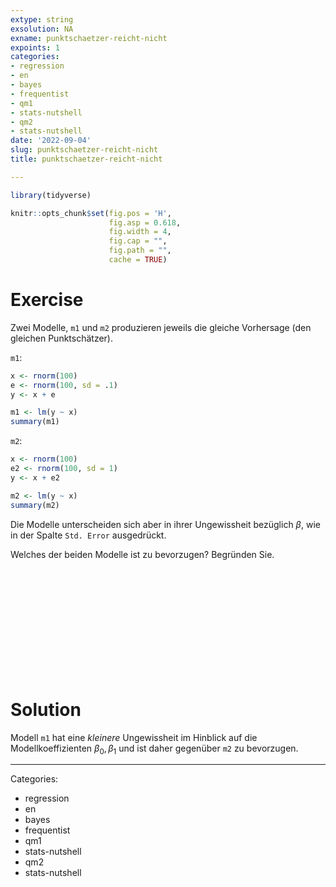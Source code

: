 ```yaml
---
extype: string
exsolution: NA
exname: punktschaetzer-reicht-nicht
expoints: 1
categories:
- regression
- en
- bayes
- frequentist
- qm1
- stats-nutshell
- qm2
- stats-nutshell
date: '2022-09-04'
slug: punktschaetzer-reicht-nicht
title: punktschaetzer-reicht-nicht

---
```




```r

library(tidyverse)

```


```r
knitr::opts_chunk$set(fig.pos = 'H',
                      fig.asp = 0.618,
                      fig.width = 4,
                      fig.cap = "", 
                      fig.path = "",
                      cache = TRUE)
```





# Exercise

Zwei Modelle, `m1` und `m2` produzieren jeweils die gleiche Vorhersage (den gleichen Punktschätzer).

`m1`: 

```r
x <- rnorm(100)
e <- rnorm(100, sd = .1)
y <- x + e 

m1 <- lm(y ~ x)
summary(m1)
```
`m2`: 

```r
x <- rnorm(100)
e2 <- rnorm(100, sd = 1)
y <- x + e2

m2 <- lm(y ~ x)
summary(m2)
```

Die Modelle unterscheiden sich aber in ihrer Ungewissheit bezüglich $\beta$, wie in der Spalte `Std. Error` ausgedrückt.

Welches der beiden Modelle ist zu bevorzugen? Begründen Sie.





</br>
</br>
</br>
</br>
</br>
</br>
</br>
</br>
</br>
</br>

# Solution

Modell `m1` hat eine *kleinere* Ungewissheit im Hinblick auf die Modellkoeffizienten $\beta_0, \beta_1$ und ist daher gegenüber `m2` zu bevorzugen.





---

Categories: 

- regression
- en
- bayes
- frequentist
- qm1
- stats-nutshell
- qm2
- stats-nutshell

